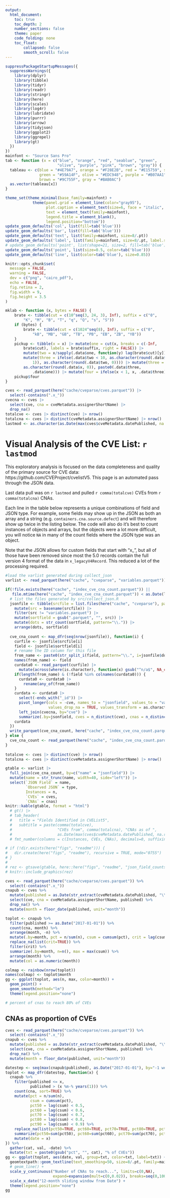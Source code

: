 ```yaml
---
output:
  html_document:
    toc: true
    toc_depth: 2
    number_sections: false
    theme: paper
    code_folding: none
    toc_float:
        collapsed: false
        smooth_scroll: false
---
```


```r
suppressPackageStartupMessages({
  suppressWarnings({
    library(dplyr)
    library(tibble)
    library(tidyr)
    library(readr)
    library(stringr)
    library(here)
    library(scales)
    library(log4r)
    library(lubridate)
    library(purrr)
    library(arrow)
    library(tidyjson)
    library(ggplot2)
    library(ggrepel)
    library(gt)
  })
})
mainfont <- "Source Sans Pro"
tab <- function (x = c("blue", "orange", "red", "seablue", "green", 
                       "olive", "purple", "pink", "brown", "gray")) {
  tableau <- c(blue = "#4E79A7", orange = "#F28E2B", red = "#E15759", seablue = "#76B7B2", 
               green = "#59A14F", olive = "#EDC948", purple = "#B07AA1", pink = "#FF9DA7", 
               brown = "#9C755F", gray = "#BAB0AC")
  as.vector(tableau[x])
}

theme_set(theme_minimal(base_family=mainfont) +
            theme(panel.grid = element_line(color="gray95"),
                  plot.caption = element_text(size=6, face = "italic", color="gray60"),
                  text = element_text(family=mainfont),
                  legend.title = element_blank(),
                  legend.position="bottom"))
update_geom_defaults('col', list(fill=tab('blue')))
update_geom_defaults('bar', list(fill=tab('blue')))
update_geom_defaults('text', list(family=mainfont, size=8/.pt))
update_geom_defaults('label', list(family=mainfont, size=8/.pt, label.size=NA))
# update_geom_defaults('point', list(shape=21, size=2, fill=tab('blue'), color='white'))
update_geom_defaults('point', list(size=0.5, color=tab('blue')))
update_geom_defaults('line', list(color=tab('blue'), size=0.85))

knitr::opts_chunk$set(
  message = FALSE,
  warning = FALSE, 
  dev = c("png", "cairo_pdf"),
  echo = FALSE,
  fig.retina = 2,
  fig.width = 9,
  fig.height = 3.5
)

```

```r
mklab <- function (x, bytes = FALSE) {
    brate <- tibble(cut = c(10^seq(3, 24, 3), Inf), suffix = c("0", 
        "K", "M", "B", "T", "q", "Q", "s", "S"))
    if (bytes) {
        brate <- tibble(cut = c(1024^seq(8), Inf), suffix = c("0", 
            "kB", "MB", "GB", "TB", "PB", "EB", "ZB", "YB"))
    }
    pickup <- tibble(x = x) |> mutate(one = cut(x, breaks = c(-Inf, 
        brate$cut), labels = brate$suffix, right = FALSE)) |> 
        mutate(two = x/sapply(.data$one, function(y) lag(brate$cut)[y])) |> 
        mutate(three = ifelse(.data$two < 10, as.character(round(.data$two, 
            1)), as.character(round(.data$two, 0)))) |> mutate(three = ifelse(is.na(.data$three), 
        as.character(round(.data$x, 0)), paste0(.data$three, 
            .data$one))) |> mutate(four = ifelse(x < 1, x, .data$three))
    pickup$four
}

cves <- read_parquet(here("cache/cveparse/cves.parquet")) |> 
  select(-contains(".x_"))
cvecna <- cves |> 
  select(cve, cna = cveMetadata.assignerShortName) |> 
  drop_na()
totalcve <- cves |> distinct(cve) |> nrow()
totalcna <- cves |> distinct(cveMetadata.assignerShortName) |> nrow()
lastmod <- as.character(as.Date(max(cves$cveMetadata.datePublished, na.rm = TRUE)))

```

# Visual Analysis of the CVE List: `r lastmod`

This exploratory analysis is focused on the data completeness and quality of the primary source for CVE data: https://github.com/CVEProject/cvelistV5. This page is an automated pass through the JSON data.

Last data pull was on `r lastmod` and pulled `r comma(totalcve)` CVEs from `r comma(totalcna)` CNAs.

Each line in the table below represents a unique combinations of field and JSON type. For example, some fields may show up in the JSON as both an array and a string (e.g. `containers.cna.source.defect`) and will therefore show up twice in the listing below. The code will also do it's best to count instances of objects and arrays, but the objects were a lot more difficult, you will notice `NA` in many of the count fields where the JSON type was an object.

Note that the JSON allows for custom fields that start with "x\_", but all of those have been removed since most the 5.0 records contain the full version 4 format of the data in `x_legacyV4Record`. This reduced a lot of the processing required.

```r
#load the varlist generated during collect_json 
varlist <- read_parquet(here("cache", "cveparse", "variables.parquet")) 

if(!file.exists(here("cache", "index_cve_cna_count.parquet")) ||
   file.mtime(here("cache", "index_cve_cna_count.parquet")) < as.Date(lastmod)) {
  # list the files generated by src/collect_json.R
  jsonfile <- tibble(srcfile = list.files(here("cache", "cveparse"), pattern=".parquet$", full.names = TRUE)) |> 
    mutate(src = basename(srcfile)) |> 
    filter(src != "variables.parquet") |>
    mutate(sortfield = gsub(".parquet", "", src)) |> 
    mutate(dots = str_count(sortfield, pattern="\\.")) |> 
    arrange(dots, sortfield)
  
  cve_cna_count <- map_dfr(seq(nrow(jsonfile)), function(i) {
    curfile <- jsonfile$srcfile[i]
    field <- jsonfile$sortfield[i]
    # rename the ID column for this file
    from_name <- paste0(str_split_i(field, pattern="\\.", i=jsonfile$dots[i]+1), "_id")
    names(from_name) <- field
    curdata0 <- read_parquet(curfile) |> 
      mutate(across(where(is.character), function(x) gsub("^n/a$", NA_character_, x)))
    if(length(from_name) & (!field %in% colnames(curdata0))) {
      curdata0 <- curdata0 |> 
        rename(any_of(from_name))
    }
    curdata <- curdata0 |> 
      select(-ends_with("_id")) |> 
      pivot_longer(cols = -cve, names_to = "jsonfield", values_to = "value", 
                   values_drop_na = TRUE, values_transform = as.character) |>
      left_join(cvecna, by="cve") |> 
      summarize(.by=jsonfield, cves = n_distinct(cve), cnas = n_distinct(cna))
    curdata
  })
  write_parquet(cve_cna_count, here("cache", "index_cve_cna_count.parquet"))
} else {
  cve_cna_count <- read_parquet(here("cache", "index_cve_cna_count.parquet"))
}
  
totalcve <- cves |> distinct(cve) |> nrow()
totalcna <- cves |> distinct(cveMetadata.assignerShortName) |> nrow()
```

```r
gtable <- varlist |> 
  full_join(cve_cna_count, by=c("name" = "jsonfield")) |>
  mutate(name = str_trunc(name, width=40, side="left")) |> 
  select(`JSON Field` = name, 
         `Observed JSON` = type,
         Instances = n,
         `CVEs` = cves,
         `CNAs` = cnas) 
knitr::kable(gtable, format = "html")
  # gt() |> 
  # tab_header(
  #   title = "Fields Identified in CVEList5",
  #   subtitle = paste(comma(totalcve), 
  #                    "CVEs from", comma(totalcna), "CNAs as of ", 
  #                    as.Date(max(cves$cveMetadata.datePublished, na.rm = TRUE)))) |>
  # fmt_number(columns = c(Instances, CVEs, CNAs), decimals=0, suffixing = FALSE) 

# if (!dir.exists(here("figs", "readme"))) {
#   dir.create(here("figs", "readme"), recursive = TRUE, mode="0755")
# }
# 
# rez <- gtsave(gtable, here::here("figs", "readme", "json_field_counts.png"))
# knitr::include_graphics(rez)

```

```r
cves <- read_parquet(here("cache/cveparse/cves.parquet")) %>% 
  select(-contains(".x_"))
cnapub <- cves %>% 
  mutate(published = as.Date(str_extract(cveMetadata.datePublished, "\\d{4}-\\d{2}-\\d{2}"))) %>% 
  select(cve, cna = cveMetadata.assignerShortName, published) %>% 
  drop_na() %>% 
  mutate(month = floor_date(published, unit="month"))

toplot <- cnapub %>% 
  filter(published >= as.Date("2017-01-01")) %>% 
  count(cna, month) %>% 
  arrange(month, -n) %>% 
  mutate(.by=month, pct = n/sum(n), csum = cumsum(pct), crit = lag(csum) < 0.8) %>% 
  replace_na(list(crit=TRUE)) %>% 
  filter(crit) %>% 
  summarize(.by=month, n=n(), max = max(csum)) %>% 
  arrange(month) %>% 
  mutate(col = as.numeric(month))

colmap <- rainbow(nrow(toplot))
names(colmap) <- toplot$month
gg <- ggplot(toplot, aes(n, max, color=month)) + 
  geom_point() +
  geom_smooth(method="lm") 
  theme(legend.position="none")

# percent of cnas to reach 80% of CVEs
```

## CNAs as proportion of CVEs

```r
cves <- read_parquet(here("cache/cveparse/cves.parquet")) %>% 
  select(-contains(".x_"))
cnapub <- cves %>% 
  mutate(published = as.Date(str_extract(cveMetadata.datePublished, "\\d{4}-\\d{2}-\\d{2}"))) %>% 
  select(cve, cna = cveMetadata.assignerShortName, published) %>% 
  drop_na() %>% 
  mutate(month = floor_date(published, unit="month"))

datestep <- seq(max(cnapub$published), as.Date("2017-01-01"), by="-1 week")
toplot <- map_dfr(datestep, function(x) {
  cnapub %>% 
    filter(published <= x,
           published > (x %m-% years(1))) %>%
    count(cna, sort=TRUE) %>% 
    mutate(pct = n/sum(n), 
           csum = cumsum(pct), 
           pct50 = lag(csum) < 0.5,
           pct60 = lag(csum) < 0.6,
           pct70 = lag(csum) < 0.7,
           pct80 = lag(csum) < 0.8,
           pct90 = lag(csum) < 0.9) %>% 
    replace_na(list(pct50=TRUE, pct60=TRUE, pct70=TRUE, pct80=TRUE, pct90=TRUE)) %>% 
    summarize(pct50=sum(pct50), pct60=sum(pct60), pct70=sum(pct70), pct80=sum(pct80), pct90=sum(pct90)) %>% 
    mutate(date = x) 
}) %>% 
  gather(cat, val, -date) %>%
  mutate(txt = paste0(gsub("pct", "", cat), "% of CVEs"))
gg <- ggplot(toplot, aes(date, val, group=txt, color=txt, label=txt)) +
  geomtextpath::geom_textline(text_smoothing=50, size=8/.pt, family=mainfont) +
  # geom_line() +
  scale_y_continuous("Number of CNAs to reach...", limits=c(0,NA),
                     expand=expansion(mult=c(0,0.02)), breaks=seq(0,100,10)) +
  scale_x_date("12-month sliding window from Date") +
  theme(legend.position="none")
gg
```
